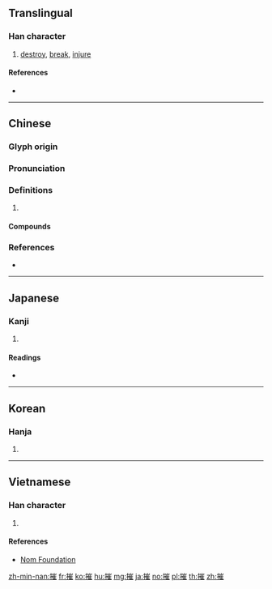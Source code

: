 {{character info/new}}
==Translingual==

===Han character===
{{Han char|rn=64|rad=手|as=11|sn=14|four=52014|canj=QUOG|ids=⿰扌崔}}

# [[destroy]], [[break]], [[injure]]

====References====
* {{Han ref|kx=0450.230|dkj=12609|dj=0801.070|hdz=31946.080|uh=6467|ud=25703|bh=BA52|bd=47698}}

----

==Chinese==
{{zh-forms}}

===Glyph origin===
{{Han etym}}

===Pronunciation===
{{zh-pron
|m=cuī
|c=ceoi1,ceoi4
|mn=chhui/chûi/tw:chhôe/zz:jôe
|mn_note=chhui - vernacular; chûi/chhôe/jôe - literary
|mc=y
|oc=y
|cat=
}}

===Definitions===
{{zh-hanzi}}

# {{rfdef|zh}}

====Compounds====
{{zh-der|勢如摧山|勢若摧枯|地崩山摧|堅不可摧|天摧地塌|崩摧|悲摧|拉朽摧枯|摧剛為柔|摧剝|摧堅|摧堅殪敵|摧堅獲醜|摧堅陷陣|摧壞|摧山攪海|摧心剖肝|摧志屈道|摧折|摧挫|摧撓|摧敗|摧枯折腐|摧枯拉朽|摧殘|摧毀|摧燒|摧眉|摧眉折腰|摧絕|摧胸破肝|摧花斫柳|摧藏|摧蘭折玉|摧身碎首|摧辱|摧鋒陷陣|摧陷|摧陷廓清|摧頹|摧顏|樹倒根摧|無堅不摧|玉石俱摧|蘭摧玉折|蘭摧蕙折|辣手摧花}}

===References===
* {{R:yue:Hanzi}}

----

==Japanese==

===Kanji===
{{ja-kanji|grade=|rs=手11}}

# {{defn|lang=ja|sort=手11}}

====Readings====
* {{ja-readings|on=[[さい]] (sai), [[さ]] (sa), [[すい]] (sui)|kun=[[くだく]] (kudaku), [[おす]] (osu), [[ひく]] (hiku)}}

----

==Korean==

===Hanja===
{{ko-hanja|hangeul=최|eumhun=|rv=choe|mr=ch'oe|y=choy}}

# {{defn|lang=ko|sort=手11}}

----

==Vietnamese==

===Han character===
{{vi-readings|rs=手11|hanviet=[[chuôi]], [[tòi]], [[tồi]]}}

# {{defn|lang=vi|sort=手11}}

====References====
* [http://nomfoundation.org/common/nom_details.php?codepoint=6467 Nom Foundation]

[[zh-min-nan:摧]]
[[fr:摧]]
[[ko:摧]]
[[hu:摧]]
[[mg:摧]]
[[ja:摧]]
[[no:摧]]
[[pl:摧]]
[[th:摧]]
[[zh:摧]]